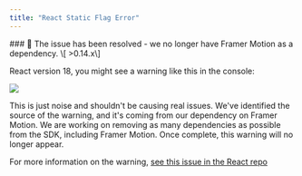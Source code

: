 ```yaml
---
title: "React Static Flag Error"
---
```


<Note>
### 🚧 The issue has been resolved - we no longer have Framer Motion as a dependency. \[ >0.14.x\]
</Note>

 React version 18, you might see a warning like this in the console:

![](/images/29053ee-image.png)

This is just noise and shouldn't be causing real issues. We've identified the source of the warning, and it's coming from our dependency on Framer Motion. We are working on removing as many dependencies as possible from the SDK, including Framer Motion. Once complete, this warning will no longer appear.

For more information on the warning, [see this issue in the React repo](https://github.com/facebook/react/issues/24391)